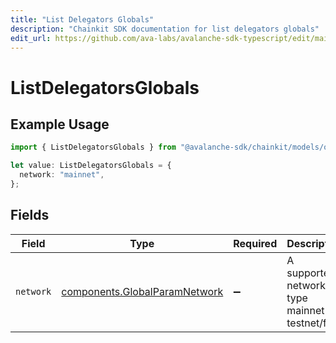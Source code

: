 ```yaml
---
title: "List Delegators Globals"
description: "Chainkit SDK documentation for list delegators globals"
edit_url: https://github.com/ava-labs/avalanche-sdk-typescript/edit/main/chainkit/docs/models/operations/listdelegatorsglobals.md
---
```


# ListDelegatorsGlobals

## Example Usage

```typescript
import { ListDelegatorsGlobals } from "@avalanche-sdk/chainkit/models/operations";

let value: ListDelegatorsGlobals = {
  network: "mainnet",
};
```

## Fields

| Field                                                                          | Type                                                                           | Required                                                                       | Description                                                                    | Example                                                                        |
| ------------------------------------------------------------------------------ | ------------------------------------------------------------------------------ | ------------------------------------------------------------------------------ | ------------------------------------------------------------------------------ | ------------------------------------------------------------------------------ |
| `network`                                                                      | [components.GlobalParamNetwork](https://github.com/ava-labs/avalanche-sdk-typescript/blob/main/chainkit/models/components/globalparamnetwork.md) | :heavy_minus_sign:                                                             | A supported network type mainnet or testnet/fuji.                              | mainnet                                                                        |